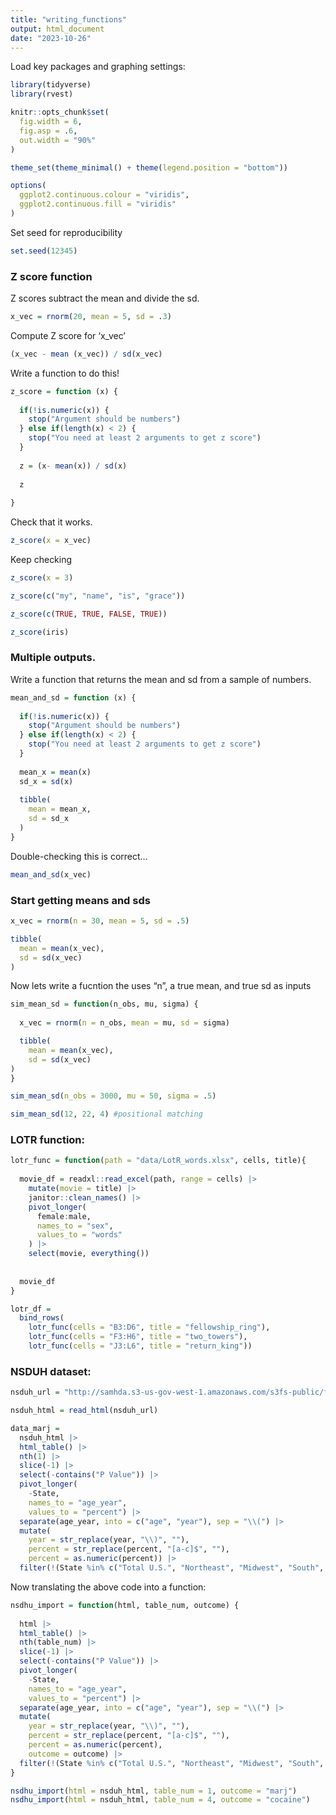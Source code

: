 ```yaml
---
title: "writing_functions"
output: html_document
date: "2023-10-26"
---
```


Load key packages and graphing settings: 

```r
library(tidyverse)
library(rvest)

knitr::opts_chunk$set(
  fig.width = 6,
  fig.asp = .6,
  out.width = "90%"
)

theme_set(theme_minimal() + theme(legend.position = "bottom"))

options(
  ggplot2.continuous.colour = "viridis",
  ggplot2.continuous.fill = "viridis"
)

```

Set seed for reproducibility 
```r
set.seed(12345)
```

### Z score function

Z scores subtract the mean and divide the sd. 
```r
x_vec = rnorm(20, mean = 5, sd = .3)
```
 
Compute Z score for 'x_vec'
```r
(x_vec - mean (x_vec)) / sd(x_vec)
```

Write a function to do this! 
```r
z_score = function (x) {
  
  if(!is.numeric(x)) {
    stop("Argument should be numbers")
  } else if(length(x) < 2) {
    stop("You need at least 2 arguments to get z score")
  }
  
  z = (x- mean(x)) / sd(x)
  
  z
  
}
```

Check that it works. 
```r
z_score(x = x_vec)
```

Keep checking 
```r
z_score(x = 3)

z_score(c("my", "name", "is", "grace"))

z_score(c(TRUE, TRUE, FALSE, TRUE))

z_score(iris)
```

### Multiple outputs. 

Write a function that returns the mean and sd from a sample of numbers. 
```r
mean_and_sd = function (x) {
  
  if(!is.numeric(x)) {
    stop("Argument should be numbers")
  } else if(length(x) < 2) {
    stop("You need at least 2 arguments to get z score")
  }
  
  mean_x = mean(x)
  sd_x = sd(x)
  
  tibble(
    mean = mean_x,
    sd = sd_x
  )
}
```

Double-checking this is correct... 
```r
mean_and_sd(x_vec)
```


### Start getting means and sds
```r
x_vec = rnorm(n = 30, mean = 5, sd = .5)

tibble(
  mean = mean(x_vec),
  sd = sd(x_vec)
)
```

Now lets write a fucntion the uses "n", a true mean, and true sd as inputs
```r
sim_mean_sd = function(n_obs, mu, sigma) {
  
  x_vec = rnorm(n = n_obs, mean = mu, sd = sigma)

  tibble(
    mean = mean(x_vec),
    sd = sd(x_vec)
)
}

sim_mean_sd(n_obs = 3000, mu = 50, sigma = .5)

sim_mean_sd(12, 22, 4) #positional matching

```

### LOTR function: 
```r
lotr_func = function(path = "data/LotR_words.xlsx", cells, title){
  
  movie_df = readxl::read_excel(path, range = cells) |> 
    mutate(movie = title) |> 
    janitor::clean_names() |> 
    pivot_longer(
      female:male, 
      names_to = "sex",
      values_to = "words"
    ) |> 
    select(movie, everything())
    
  
  movie_df
}

lotr_df = 
  bind_rows(
    lotr_func(cells = "B3:D6", title = "fellowship_ring"),
    lotr_func(cells = "F3:H6", title = "two_towers"),
    lotr_func(cells = "J3:L6", title = "return_king"))
```

### NSDUH dataset: 
```r
nsduh_url = "http://samhda.s3-us-gov-west-1.amazonaws.com/s3fs-public/field-uploads/2k15StateFiles/NSDUHsaeShortTermCHG2015.htm"

nsduh_html = read_html(nsduh_url)

data_marj = 
  nsduh_html |> 
  html_table() |> 
  nth(1) |>
  slice(-1) |> 
  select(-contains("P Value")) |>
  pivot_longer(
    -State,
    names_to = "age_year", 
    values_to = "percent") |>
  separate(age_year, into = c("age", "year"), sep = "\\(") |>
  mutate(
    year = str_replace(year, "\\)", ""),
    percent = str_replace(percent, "[a-c]$", ""),
    percent = as.numeric(percent)) |>
  filter(!(State %in% c("Total U.S.", "Northeast", "Midwest", "South", "West")))
```

Now translating the above code into a function: 
```r
nsdhu_import = function(html, table_num, outcome) {
  
  html |> 
  html_table() |> 
  nth(table_num) |>
  slice(-1) |> 
  select(-contains("P Value")) |>
  pivot_longer(
    -State,
    names_to = "age_year", 
    values_to = "percent") |>
  separate(age_year, into = c("age", "year"), sep = "\\(") |>
  mutate(
    year = str_replace(year, "\\)", ""),
    percent = str_replace(percent, "[a-c]$", ""),
    percent = as.numeric(percent),
    outcome = outcome) |>
  filter(!(State %in% c("Total U.S.", "Northeast", "Midwest", "South", "West")))
}

nsdhu_import(html = nsduh_html, table_num = 1, outcome = "marj")
nsdhu_import(html = nsduh_html, table_num = 4, outcome = "cocaine")
```

